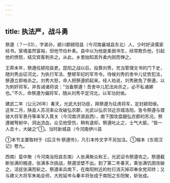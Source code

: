 ```yaml
---
---
---
```

title: 执法严，战斗勇
---



祭遵（？—33），字弟孙，颍川郡颍阳县（今河南襄城县东北）人，少时好读儒家经书。家境虽然富裕，但他节俭朴素。县中以为他是柔弱书生，经常欺负他，引起他的愤怒，结交宾客刺杀之。从此，乡里始知其外柔内刚而惮之。

王莽末年，祭遵任颍阳县吏。昆阳之战以后，投靠刘秀，充当管理文书的门下史，随刘秀出征河北，为执行军法、整顿军纪的军市令。侍候刘秀的舍中儿仗势犯法，祭遵立即格杀之。刘秀大怒，命人把祭遵抓起来。经人劝说，刘秀赦免了祭遵，以为刺奸将军。并告诫诸将说：“当备祭遵！吾舍中儿犯法尚杀之，必不私诸卿也。”不久，命祭遵为偏将军，随从刘秀平定河北，以军功封侯。

建武二年（公元26年）春天，光武大封功臣，拜祭遵为征虏将军，定封颍阳侯。这年二月，陕县人苏况率众攻破弘农郡，光武以弘农邻近京城洛阳，急令祭遵与骠骑大将军景丹等率军入箕关（今河南济源县西），南下围攻盘踞弘农郡的苏况。祭遵被弩射中，洞出流血，众见他受伤，稍有退却。祭遵叱止之，士气大振，“皆一人击十，大破之”①。当时新城县（今河南伊川县

①本节主要取材于《后汉书·祭遵传》，凡引本传文字不另加注。①辑本《东观汉记》卷九。

西南）蛮中聚（今河南汝阳县东南）人张满聚众称王，光武诏令祭遵攻之。祭遵截断张满的粮道，张满多次挑战，祭遵坚壁不出。到了第二年春天，乘张满饥困攻破之，活捉张满而斩之。祭遵率兵南下，在南阳附近的杜衍消灭掉邓奉余党邓终；又与建义大将军朱祐会师，大败延岑与秦丰将张成于南阳之东阳聚，斩张成。
